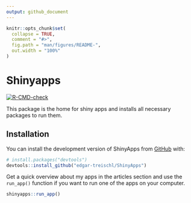 ```yaml
---
output: github_document
---
```


<!-- README.md is generated from README.Rmd. Please edit that file -->

```r
knitr::opts_chunk$set(
  collapse = TRUE,
  comment = "#>",
  fig.path = "man/figures/README-",
  out.width = "100%"
)
```

# Shinyapps

<!-- badges: start -->
[![R-CMD-check](https://github.com/edgar-treischl/shinyapps/actions/workflows/R-CMD-check.yaml/badge.svg)](https://github.com/edgar-treischl/shinyapps/actions/workflows/R-CMD-check.yaml)
<!-- badges: end -->

This package is the home for shiny apps and installs all necessary packages to run them.

## Installation

You can install the development version of ShinyApps from [GitHub](https://github.com/) with:

``` r
# install.packages("devtools")
devtools::install_github("edgar-treischl/ShinyApps")
```

Get a quick overview about my apps in the articles section and use the `run_app()` function if you want to run one of the apps on your computer.

```r
shinyapps::run_app()
```


